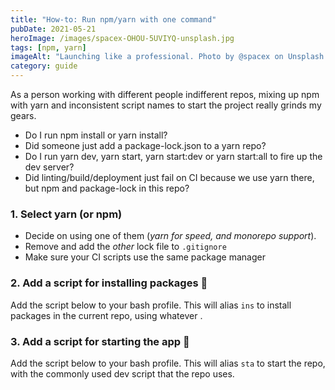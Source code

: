 ```yaml
---
title: "How-to: Run npm/yarn with one command"
pubDate: 2021-05-21
heroImage: /images/spacex-OHOU-5UVIYQ-unsplash.jpg
tags: [npm, yarn]
imageAlt: "Launching like a professional. Photo by @spacex on Unsplash."
category: guide
---
```


As a person working with different people indifferent repos, mixing up npm with yarn and inconsistent
script names to start the project really grinds my gears.

- Do I run npm install or yarn install?
- Did someone just add a package-lock.json to a yarn repo?
- Do I run yarn dev, yarn start, yarn start:dev or yarn start:all to fire up the dev server?
- Did linting/build/deployment just fail on CI because we use yarn there, but npm and package-lock in this repo?

### 1. Select yarn (or npm)

- Decide on using one of them (_yarn for speed, and monorepo support_).
- Remove and add the _other_ lock file to `.gitignore`
- Make sure your CI scripts use the same package manager

### 2. Add a script for installing packages 🎀

Add the script below to your bash profile. This will alias `ins` to install packages in the current repo, using whatever .

<Gist client:load id="259e3903e924ec64b32aa48e317cd07d" file="yarn.npm.install.sh" />

### 3. Add a script for starting the app 🚀

Add the script below to your bash profile. This will alias `sta` to start the repo, with the commonly used dev script that the repo uses.

<Gist client:load id="259e3903e924ec64b32aa48e317cd07d" file="yarn.npm.start.sh" />
